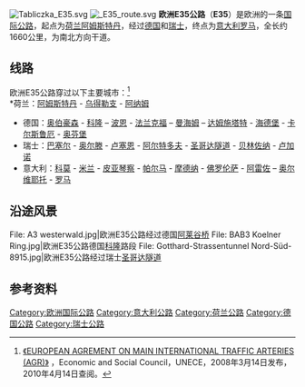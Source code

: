 [[Image:Tabliczka_E35.svg|right]]
[[File:_E35_route.svg|thumb]]
'''欧洲E35公路'''（'''E35'''）是欧洲的一条[[欧洲国际公路|国际公路]]，起点为[[荷兰|荷兰]][[阿姆斯特丹|阿姆斯特丹]]，经过[[德国|德国]]和[[瑞士|瑞士]]，终点为[[意大利|意大利]][[罗马|罗马]]，全长约1660公里，为南北方向干道。

== 线路 ==
欧洲E35公路穿过以下主要城市：<ref>[http://www.unece.org/trans/doc/2008/sc1/ECE-TRANS-SC1-384e.pdf 《EUROPEAN AGREMENT ON MAIN INTERNATIONAL TRAFFIC ARTERIES (AGR)》] {{Wayback|url=http://www.unece.org/trans/doc/2008/sc1/ECE-TRANS-SC1-384e.pdf |date=20200315183924 }}，Economic and Social Council，UNECE，2008年3月14日发布，2010年4月14日查阅。</ref><br />
*荷兰：[[阿姆斯特丹|阿姆斯特丹]] - [[乌得勒支|乌得勒支]] - [[阿纳姆|阿纳姆]]
*德国：[[奥伯豪森|奥伯豪森]] - [[科隆|科隆]] – [[波恩|波恩]] - [[法兰克福|法兰克福]] – [[曼海姆|曼海姆]] – [[达姆施塔特|达姆施塔特]] - [[海德堡|海德堡]] - [[卡尔斯鲁厄|卡尔斯鲁厄]] - [[奥芬堡|奥芬堡]] 
*瑞士：[[巴塞尔|巴塞尔]] - [[奥尔滕|奥尔滕]] - [[卢塞恩|卢塞恩]] - [[阿爾特多夫_(瑞士)|阿尔特多夫]] - [[圣哥达隧道|圣哥达隧道]] - [[贝林佐纳|贝林佐纳]] - [[卢加诺|卢加诺]]
*意大利：[[科莫|科莫]] - [[米兰|米兰]] - [[皮亚琴察|皮亚琴察]] - [[帕尔马|帕尔马]] - [[摩德纳|摩德纳]] - [[佛罗伦萨|佛罗伦萨]] - [[阿雷佐|阿雷佐]] – [[奥尔维耶托|奥尔维耶托]] - [[罗马|罗马]]

==沿途风景==
{{commonscat|E35}}
<gallery>
File: A3 westerwald.jpg|欧洲E35公路经过德国[[阿莱谷桥|阿莱谷桥]]
File: BAB3 Koelner Ring.jpg|欧洲E35公路德国[[科隆|科隆]]路段
File: Gotthard-Strassentunnel Nord-Süd-8915.jpg|欧洲E35公路经过瑞士[[圣哥达隧道|圣哥达隧道]]
</gallery>

==参考资料==
{{reflist}}

{{欧洲国际公路网}}
{{Europe-road-stub}}
[[Category:欧洲国际公路|Category:欧洲国际公路]]
[[Category:意大利公路|Category:意大利公路]]
[[Category:荷兰公路|Category:荷兰公路]]
[[Category:德国公路|Category:德国公路]]
[[Category:瑞士公路|Category:瑞士公路]]